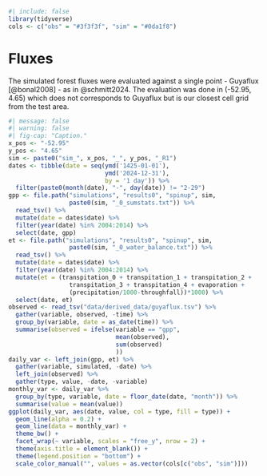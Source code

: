 ```r
#| include: false
library(tidyverse)
cols <- c("obs" = "#3f3f3f", "sim" = "#0da1f8")
```

# Fluxes {.unnumbered}

The simulated forest fluxes were evaluated against a single point - Guyaflux [@bonal2008] - as in @schmitt2024. The evaluation was done in (-52.95, 4.65) which does not corresponds to Guyaflux but is our closest cell grid from the test area.

```r
#| message: false
#| warning: false
#| fig-cap: "Caption."
x_pos <- "-52.95"
y_pos <- "4.65"
sim <- paste0("sim_", x_pos, "_", y_pos, "_R1")
dates <- tibble(date = seq(ymd('1425-01-01'),
                           ymd('2024-12-31'),
                           by = '1 day')) %>% 
  filter(paste0(month(date), "-", day(date)) != "2-29")
gpp <- file.path("simulations", "results0", "spinup", sim,
                 paste0(sim, "_0_sumstats.txt")) %>% 
  read_tsv() %>% 
  mutate(date = dates$date) %>% 
  filter(year(date) %in% 2004:2014) %>% 
  select(date, gpp)
et <- file.path("simulations", "results0", "spinup", sim,
                 paste0(sim, "_0_water_balance.txt")) %>% 
  read_tsv() %>% 
  mutate(date = dates$date) %>% 
  filter(year(date) %in% 2004:2014) %>% 
  mutate(et = (transpitation_0 + transpitation_1 + transpitation_2 + 
                 transpitation_3 + transpitation_4 + evaporation + 
                 (precipitation/1000-throughfall))*1000) %>% 
  select(date, et)
observed <- read_tsv("data/derived_data/guyaflux.tsv") %>% 
  gather(variable, observed, -time) %>% 
  group_by(variable, date = as_date(time)) %>% 
  summarise(observed = ifelse(variable == "gpp",
                              mean(observed),
                              sum(observed)
                              ))
daily_var <- left_join(gpp, et) %>% 
  gather(variable, simulated, -date) %>% 
  left_join(observed) %>% 
  gather(type, value, -date, -variable)
monthly_var <- daily_var %>% 
  group_by(type, variable, date = floor_date(date, "month")) %>% 
  summarise(value = mean(value))
ggplot(daily_var, aes(date, value, col = type, fill = type)) +
  geom_line(alpha = 0.2) +
  geom_line(data = monthly_var) +
  theme_bw() +
  facet_wrap(~ variable, scales = "free_y", nrow = 2) +
  theme(axis.title = element_blank()) +
  theme(legend.position = "bottom") +
  scale_color_manual("", values = as.vector(cols[c("obs", "sim")]))
```
